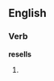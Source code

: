==English==

===Verb===
'''resells'''

# {{third-person singular of|resell}}
{{count page|[[Wiktionary:Page count]]}}